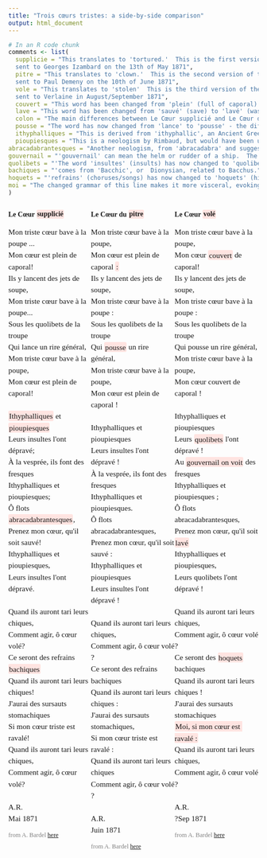 ```yaml
---
title: "Trois cœurs tristes: a side-by-side comparison"
output: html_document
---
```


```r
# In an R code chunk
comments <- list(
  supplicie = "This translates to 'tortured.'  This is the first version of the poem, 
  sent to Georges Izambard on the 13th of May 1871",
  pitre = "This translates to 'clown.'  This is the second version of the poem, 
  sent to Paul Demeny on the 10th of June 1871",
  vole = "This translates to 'stolen'  This is the third version of the poem, 
  sent to Verlaine in August/September 1871",
  couvert = "This word has been changed from 'plein' (full of caporal) to 'couvert'   (covered by caporal).  In French, as in English, 'to cover someone' can have a sexual meaning.",
  lave = "This word has been changed from 'sauvé' (save) to 'lavé' (wash) - the narrator is now calling for the waves to take his heart and wash it, rather than save it.",
  colon = "The main differences between Le Cœur supplicié and Le Cœur du pitre are in the punctuation used in the line endings.",
  pousse = "The word has now changed from 'lance' to 'pousse' - the difference is subtle, but the laughter now feels wilder or more primal than before.",
  ithyphalliques = "This is derived from 'ithyphallic', an Ancient Greek word meaning 'with an erect penis'.",
  pioupiesques = "This is a neologism by Rimbaud, but would have been understood as 'soldierly'.",
abracadabrantesques = "Another neologism, from 'abracadabra' and suggesting magic or enchantment.",
gouvernail = "'gouvernail' can mean the helm or rudder of a ship.  The frescoes are now no longer created 'À la vesprée' (at vespers/in the evening time), but instead seen at the helm.",
quolibets = "'The word 'insultes' (insults) has now changed to 'quolibets' (jeers).",
bachiques = "'comes from 'Bacchic', or  Dionysian, related to Bacchus.",
hoquets = "'refrains' (choruses/songs) has now changed to 'hoquets' (hiccups), suggesting nausea or retching.",
moi = "The changed grammar of this line makes it more visceral, evoking the sensation of the heart being choked up and then swallowed back down."
)
```


<style>
@import url('https://fonts.googleapis.com/css2?family=EB+Garamond&display=swap');

body {
  font-family: 'EB Garamond', serif;
}

.poem {
  font-family: inherit;
  font-size: 1.1em;
  line-height: 1.5;
  background-color: inherit;
  white-space: pre-wrap;
}

.glow {
  background-color: #ffe4e1;
  padding: 0.1em;
  border-radius: 3px;
}

</style>



:::: {style="display: flex;"}

::: {}
**Le Cœur <span class="glow" title="`r comments[['supplicie']]`">supplicié</span>**

<pre class="poem">
Mon triste cœur bave à la poupe ...
Mon cœur est plein de caporal!
Ils y lancent des jets de soupe,
Mon triste cœur bave à la poupe...
Sous les quolibets de la troupe
Qui lance un rire général,
Mon triste cœur bave à la poupe,
Mon cœur est plein de caporal!

<span class="glow" title="`r comments[['ithyphalliques']]`">Ithyphalliques</span> et <span class="glow" title="`r comments[['pioupiesques']]`">pioupiesques</span>
Leurs insultes l'ont dépravé;
À la vesprée, ils font des fresques
Ithyphalliques et pioupiesques;
Ô flots <span class="glow" title="`r comments[['abracadabrantesques']]`">abracadabrantesques</span>,
Prenez mon cœur, qu'il soit sauvé!
Ithyphalliques et pioupiesques,
Leurs insultes l'ont dépravé.

Quand ils auront tari leurs chiques,
Comment agir, ô cœur volé?
Ce seront des refrains <span class="glow" title="`r comments[['bachiques']]`">bachiques</span>
Quand ils auront tari leurs chiques!
J'aurai des sursauts stomachiques
Si mon cœur triste est ravalé!
Quand ils auront tari leurs chiques,
Comment agir, ô cœur volé?

A.R.
Mai 1871
</pre>

<p style="font-size:0.9em; color:gray;">
from A. Bardel <a href="http://abardel.free.fr/petite_anthologie/le_coeur.htm">here</a>
</p>

:::

::: {}

**Le Cœur du <span class="glow" title="`r comments[['pitre']]`">pitre</span>**

<pre class="poem">
Mon triste cœur bave à la poupe,
Mon cœur est plein de caporal <span class="glow" title="`r comments[['colon']]`">:</span>
Ils y lancent des jets de soupe,
Mon triste cœur bave à la poupe :
Sous les quolibets de la troupe
Qui <span class="glow" title="`r comments[['pousse']]`">pousse</span> un rire général,
Mon triste cœur bave à la poupe,
Mon cœur est plein de caporal !
 
Ithyphalliques et pioupiesques
Leurs insultes l'ont dépravé !
À la vesprée, ils font des fresques
Ithyphalliques et pioupiesques.
Ô flots abracadabrantesques,
Prenez mon cœur, qu'il soit sauvé :
Ithyphalliques et pioupiesques
Leurs insultes l'ont dépravé !
 
Quand ils auront tari leurs chiques,
Comment agir, ô cœur volé ?
Ce seront des refrains bachiques
Quand ils auront tari leurs chiques :
J'aurai des sursauts stomachiques,
Si mon cœur triste est ravalé :
Quand ils auront tari leurs chiques
Comment agir, ô cœur volé ?

A.R.
Juin 1871</pre>

<p style="font-size:0.9em; color:gray;">
from A. Bardel <a href="http://abardel.free.fr/tout_rimbaud/archives_demeny_1871.htm#10juin">here</a>
</p>


:::

::: {}
**Le Cœur <span class="glow" title="`r comments[['vole']]`">volé</span>**

<pre class="poem">
Mon triste cœur bave à la poupe,
Mon cœur <span class="glow" title="`r comments[['couvert']]`">couvert</span> de caporal!
Ils y lancent des jets de soupe,
Mon triste cœur bave à la poupe :
Sous les quolibets de la troupe
Qui pousse un rire général,
Mon triste cœur bave à la poupe,
Mon cœur couvert de caporal !

Ithyphalliques et pioupiesques
Leurs <span class="glow" title="`r comments[['quolibets']]`">quolibets</span> l'ont dépravé !
Au <span class="glow" title="`r comments[['gouvernail']]`">gouvernail on voit</span> des fresques
Ithyphalliques et pioupiesques ;
Ô flots abracadabrantesques,
Prenez mon cœur, qu'il soit <span class="glow" title="`r comments[['lave']]`">lavé</span>
Ithyphalliques et pioupiesques,
Leurs quolibets l'ont dépravé !

Quand ils auront tari leurs chiques,
Comment agir, ô cœur volé ?
Ce seront des <span class="glow" title="`r comments[['hoquets']]`">hoquets</span> bachiques
Quand ils auront tari leurs chiques !
J'aurai des sursauts stomachiques
<span class="glow" title="`r comments[['moi']]`">Moi, si mon cœur est ravalé :</span>
Quand ils auront tari leurs chiques,
Comment agir, ô cœur volé ? 

A.R.
?Sep 1871</pre>

<p style="font-size:0.9em; color:gray;">
from A. Bardel <a href="http://abardel.free.fr/tout_rimbaud/dossier_verlaine_1871.htm#le_coeur_vole">here</a>
</p>

:::

::::
